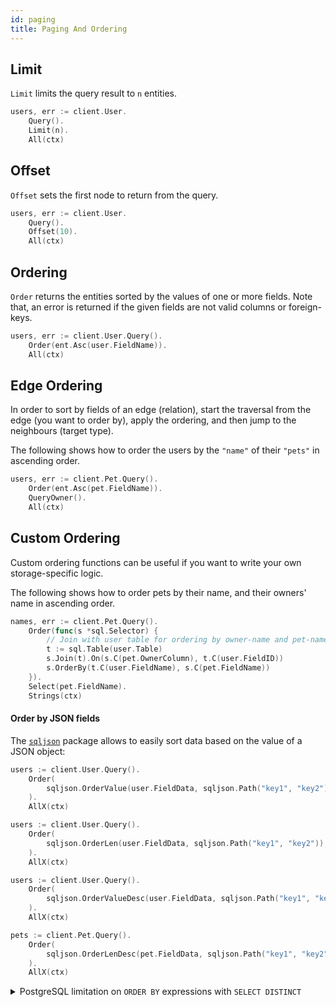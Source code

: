 ```yaml
---
id: paging
title: Paging And Ordering
---
```



## Limit

`Limit` limits the query result to `n` entities.

```go
users, err := client.User.
	Query().
	Limit(n).
	All(ctx)
```


## Offset

`Offset` sets the first node to return from the query. 

```go
users, err := client.User.
	Query().
	Offset(10).
	All(ctx)
```

## Ordering

`Order` returns the entities sorted by the values of one or more fields. Note that, an error
is returned if the given fields are not valid columns or foreign-keys.

```go
users, err := client.User.Query().
	Order(ent.Asc(user.FieldName)).
	All(ctx)
```

## Edge Ordering

In order to sort by fields of an edge (relation), start the traversal from the edge (you want to order by),
apply the ordering, and then jump to the neighbours (target type).

The following shows how to order the users by the `"name"` of their `"pets"` in ascending order.
```go
users, err := client.Pet.Query().
	Order(ent.Asc(pet.FieldName)).
	QueryOwner().
	All(ctx)
```

## Custom Ordering

Custom ordering functions can be useful if you want to write your own storage-specific logic.

The following shows how to order pets by their name, and their owners' name in ascending order.

```go
names, err := client.Pet.Query().
	Order(func(s *sql.Selector) {
		// Join with user table for ordering by owner-name and pet-name.
		t := sql.Table(user.Table)
		s.Join(t).On(s.C(pet.OwnerColumn), t.C(user.FieldID))
		s.OrderBy(t.C(user.FieldName), s.C(pet.FieldName))
	}).
	Select(pet.FieldName).
	Strings(ctx)
```

#### Order by JSON fields

The [`sqljson`](https://pkg.go.dev/entgo.io/ent/dialect/sql/sqljson) package allows to easily sort data based on the
value of a JSON object:

<Tabs>
<TabItem value="value" label="By Value" default>

```go {3}
users := client.User.Query().
    Order(
        sqljson.OrderValue(user.FieldData, sqljson.Path("key1", "key2")),
    ).
    AllX(ctx)
```

</TabItem>
<TabItem value="length" label="By Length">

```go {3}
users := client.User.Query().
    Order(
        sqljson.OrderLen(user.FieldData, sqljson.Path("key1", "key2")),
    ).
    AllX(ctx)
```

</TabItem>
<TabItem value="desc" label="Descending">

```go {3,9}
users := client.User.Query().
    Order(
        sqljson.OrderValueDesc(user.FieldData, sqljson.Path("key1", "key2")),
    ).
    AllX(ctx)

pets := client.Pet.Query().
    Order(
        sqljson.OrderLenDesc(pet.FieldData, sqljson.Path("key1", "key2")),
    ).
    AllX(ctx)
```

</TabItem>
</Tabs>

<details>
<summary>PostgreSQL limitation on <code>ORDER BY</code> expressions with <code>SELECT DISTINCT</code></summary>
<div>

PostgreSQL does not support `ORDER BY` expressions with `SELECT DISTINCT`. Thus, the `Unique` modifier should be set
to `false`. However, keep in mind that this may result in duplicate results when performing graph traversals.

```diff
users := client.User.Query().
    Order(
        sqljson.OrderValue(user.FieldData, sqljson.Path("key1", "key2")),
    ).
+   Unique(false).
    AllX(ctx)
```

</div>
</details>
